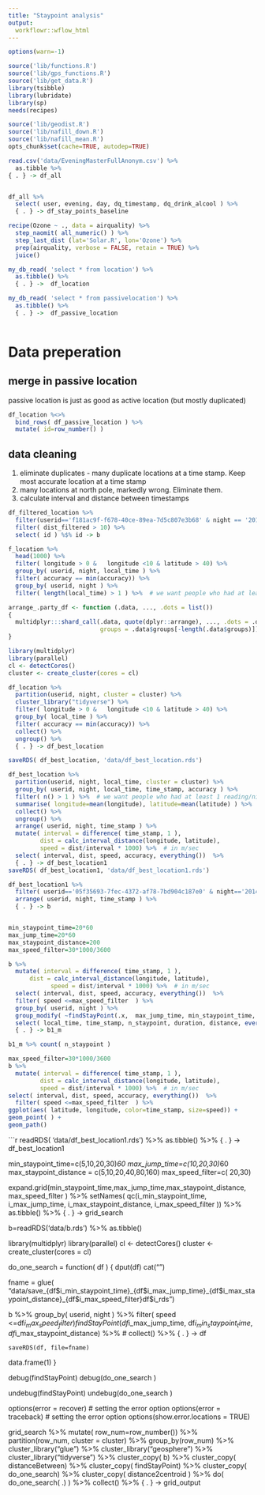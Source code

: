 ```yaml
---
title: "Staypoint analysis"
output:
  workflowr::wflow_html
---
```



```r
options(warn=-1)

source('lib/functions.R')
source('lib/gps_functions.R')
source('lib/get_data.R')
library(tsibble)
library(lubridate)
library(sp)
needs(recipes)

source('lib/geodist.R')
source('lib/nafill_down.R')
source('lib/nafill_mean.R')
opts_chunk$set(cache=TRUE, autodep=TRUE)

read.csv('data/EveningMasterFullAnonym.csv') %>% 
  as.tibble %>% 
{ . } -> df_all


df_all %>% 
  select( user, evening, day, dq_timestamp, dq_drink_alcool ) %>% 
  { . } -> df_stay_points_baseline

```


```r

recipe(Ozone ~ ., data = airquality) %>%
  step_naomit( all_numeric() ) %>%
  step_last_dist (lat='Solar.R', lon='Ozone') %>%
  prep(airquality, verbose = FALSE, retain = TRUE) %>%
  juice()


```



```r

my_db_read( 'select * from location') %>% 
  as.tibble() %>% 
  { . } ->  df_location

my_db_read( 'select * from passivelocation') %>% 
  as.tibble() %>% 
  { . } ->  df_passive_location
 
```
# Data preperation
## merge in passive location
passive location is just as good as active location (but mostly duplicated)

```r

df_location %<>% 
  bind_rows( df_passive_location ) %>%
  mutate( id=row_number() )

```

## data cleaning
1) eliminate duplicates - many duplicate locations at a time stamp. Keep most accurate location at a time stamp
2) many locations at north pole, markedly wrong.  Eliminate them.
3) calculate interval and distance between timestamps


```r


df_filtered_location %>%
  filter(userid=='f181ac9f-f678-40ce-89ea-7d5c807e3b68' & night == '2014-10-18') %>%
  filter( dist_filtered > 10) %>%
  select( id ) %$% id -> b
```

```r



f_location %>%
  head(1000) %>%
  filter( longitude > 0 &   longitude <10 & latitude > 40) %>%
  group_by( userid, night, local_time ) %>%
  filter( accuracy == min(accuracy)) %>%
  group_by( userid, night ) %>%
  filter( length(local_time) > 1 ) %>%  # we want people who had at least 1 reading/night

arrange_.party_df <- function (.data, ..., .dots = list()) 
{
  multidplyr:::shard_call(.data, quote(dplyr::arrange), ..., .dots = .dots, 
                          groups = .data$groups[-length(.data$groups)])
}

library(multidplyr)
library(parallel)
cl <- detectCores()
cluster <- create_cluster(cores = cl)

df_location %>%
  partition(userid, night, cluster = cluster) %>%   
  cluster_library("tidyverse") %>%
  filter( longitude > 0 &   longitude <10 & latitude > 40) %>%
  group_by( local_time ) %>%
  filter( accuracy == min(accuracy)) %>%
  collect() %>%
  ungroup() %>% 
  { . } -> df_best_location

saveRDS( df_best_location, 'data/df_best_location.rds')

df_best_location %>%
  partition(userid, night, local_time, cluster = cluster) %>%   
  group_by( userid, night, local_time, time_stamp, accuracy ) %>%
  filter( n() > 1 ) %>%  # we want people who had at least 1 reading/night
  summarise( longitude=mean(longitude), latitude=mean(latitude) ) %>%
  collect() %>%
  ungroup() %>% 
  arrange( userid, night, time_stamp ) %>%
  mutate( interval = difference( time_stamp, 1 ), 
         dist = calc_interval_distance(longitude, latitude),
         speed = dist/interval * 1000) %>%  # in m/sec
  select( interval, dist, speed, accuracy, everything())  %>% 
  { . } -> df_best_location1
saveRDS( df_best_location1, 'data/df_best_location1.rds')

```

```r
df_best_location1 %>% 
  filter( userid=='05f35693-7fec-4372-af78-7bd904c187e0' & night=='2014-10-10'  ) %>% 
  arrange( userid, night, time_stamp ) %>%
  { . } -> b


min_staypoint_time=20*60
max_jump_time=20*60
max_staypoint_distance=200
max_speed_filter=30*1000/3600

b %>% 
  mutate( interval = difference( time_stamp, 1 ), 
      dist = calc_interval_distance(longitude, latitude),
            speed = dist/interval * 1000) %>%  # in m/sec
  select( interval, dist, speed, accuracy, everything())  %>% 
  filter( speed <=max_speed_filter  ) %>%
  group_by( userid, night ) %>%
  group_modify( ~findStayPoint(.x,  max_jump_time, min_staypoint_time, max_staypoint_distance)) %>%
  select( local_time, time_stamp, n_staypoint, duration, distance, everything()) %>% 
  { . } -> b1_m

b1_m %>% count( n_staypoint )

```

```r

max_speed_filter=30*1000/3600
b %>% 
  mutate( interval = difference( time_stamp, 1 ), 
         dist = calc_interval_distance(longitude, latitude),
         speed = dist/interval * 1000) %>%  # in m/sec
select( interval, dist, speed, accuracy, everything())  %>% 
  filter( speed <=max_speed_filter  ) %>%
ggplot(aes( latitude, longitude, color=time_stamp, size=speed)) + 
geom_point( ) + 
geom_path()

```

```r

readRDS( 'data/df_best_location1.rds') %>% 
  as.tibble() %>% 
  { . } -> df_best_location1



min_staypoint_time=c(5,10,20,30)*60
max_jump_time=c(10,20,30)*60
max_staypoint_distance = c(5,10,20,40,80,160)
max_speed_filter=c( 20,30)

expand.grid(min_staypoint_time,max_jump_time,max_staypoint_distance, max_speed_filter ) %>% 
  setNames( qc(i_min_staypoint_time, i_max_jump_time, i_max_staypoint_distance, i_max_speed_filter )) %>%
  as.tibble() %>% 
  { . } -> grid_search 
  


b=readRDS('data/b.rds') %>% as.tibble()


library(multidplyr)
library(parallel)
cl <- detectCores()
cluster <- create_cluster(cores = cl)

do_one_search = function( df ) {
  dput(df)
  cat("\n")

  fname  = glue( "data/save_{df$i_min_staypoint_time}_{df$i_max_jump_time}_{df$i_max_staypoint_distance}_{df$i_max_speed_filter}df$i_rds")

  b %>% 
   group_by( userid, night ) %>%
   filter( speed <=df$i_max_speed_filter  ) %>%
   findStayPoint(df$i_max_jump_time, df$i_min_staypoint_time, df$i_max_staypoint_distance) %>%
#    collect()  %>% 
{ . } -> df

    saveRDS(df, file=fname)
  data.frame(1)
}

debug(findStayPoint)
debug(do_one_search )

undebug(findStayPoint)
undebug(do_one_search )

options(error = recover) # setting the error option
options(error = traceback) # setting the error option
options(show.error.locations = TRUE)

grid_search %>%
  mutate( row_num=row_number()) %>%
  partition(row_num, cluster = cluster) %>%
  group_by(row_num) %>%
  cluster_library("glue") %>%
  cluster_library("geosphere") %>%
  cluster_library("tidyverse") %>%
  cluster_copy( b) %>%
  cluster_copy( distanceBetween) %>%
  cluster_copy( findStayPoint) %>%
  cluster_copy( do_one_search) %>%
  cluster_copy( distance2centroid ) %>%
  do( do_one_search( .) ) %>%
  collect() %>% 
  { . } -> grid_output


